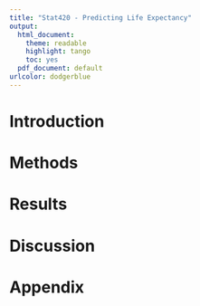 ```yaml
---
title: "Stat420 - Predicting Life Expectancy"
output:
  html_document: 
    theme: readable
    highlight: tango
    toc: yes
  pdf_document: default
urlcolor: dodgerblue
---
```


# Introduction

# Methods

# Results

# Discussion

# Appendix


